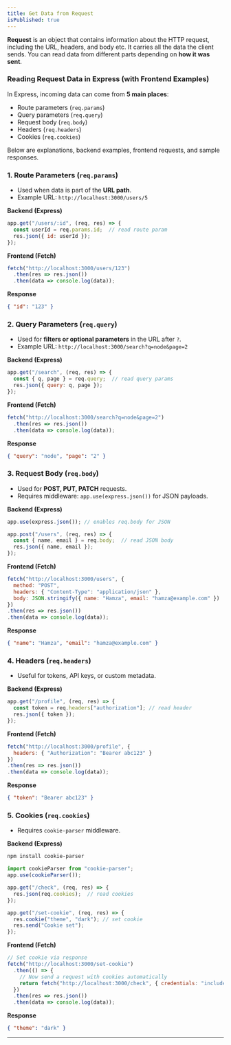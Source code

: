```yaml
---
title: Get Data from Request
isPublished: true
---
```


**Request** is an object that contains information about the HTTP request, including the URL, headers, and body etc. It carries all the data the client sends. You can read data from different parts depending on **how it was sent**.


### Reading Request Data in Express (with Frontend Examples)

In Express, incoming data can come from **5 main places**:

* Route parameters (`req.params`)
* Query parameters (`req.query`)
* Request body (`req.body`)
* Headers (`req.headers`)
* Cookies (`req.cookies`)

Below are explanations, backend examples, frontend requests, and sample responses.


### 1. **Route Parameters** (`req.params`)

* Used when data is part of the **URL path**.
* Example URL: `http://localhost:3000/users/5`

**Backend (Express)**

```js
app.get("/users/:id", (req, res) => {
  const userId = req.params.id;  // read route param
  res.json({ id: userId });
});
```

**Frontend (Fetch)**

```js
fetch("http://localhost:3000/users/123")
  .then(res => res.json())
  .then(data => console.log(data));
```

**Response**

```json
{ "id": "123" }
```


### 2. **Query Parameters** (`req.query`)

* Used for **filters or optional parameters** in the URL after `?`.
* Example URL: `http://localhost:3000/search?q=node&page=2`

**Backend (Express)**

```js
app.get("/search", (req, res) => {
  const { q, page } = req.query;  // read query params
  res.json({ query: q, page });
});
```

**Frontend (Fetch)**

```js
fetch("http://localhost:3000/search?q=node&page=2")
  .then(res => res.json())
  .then(data => console.log(data));
```

**Response**

```json
{ "query": "node", "page": "2" }
```


### 3. **Request Body** (`req.body`)

* Used for **POST, PUT, PATCH** requests.
* Requires middleware: `app.use(express.json())` for JSON payloads.

**Backend (Express)**

```js
app.use(express.json()); // enables req.body for JSON

app.post("/users", (req, res) => {
  const { name, email } = req.body;  // read JSON body
  res.json({ name, email });
});
```

**Frontend (Fetch)**

```js
fetch("http://localhost:3000/users", {
  method: "POST",
  headers: { "Content-Type": "application/json" },
  body: JSON.stringify({ name: "Hamza", email: "hamza@example.com" })
})
.then(res => res.json())
.then(data => console.log(data));
```

**Response**

```json
{ "name": "Hamza", "email": "hamza@example.com" }
```


### 4. **Headers** (`req.headers`)

* Useful for tokens, API keys, or custom metadata.

**Backend (Express)**

```js
app.get("/profile", (req, res) => {
  const token = req.headers["authorization"]; // read header
  res.json({ token });
});
```

**Frontend (Fetch)**

```js
fetch("http://localhost:3000/profile", {
  headers: { "Authorization": "Bearer abc123" }
})
.then(res => res.json())
.then(data => console.log(data));
```

**Response**

```json
{ "token": "Bearer abc123" }
```


### 5. **Cookies** (`req.cookies`)

* Requires `cookie-parser` middleware.

**Backend (Express)**

```bash
npm install cookie-parser
```

```js
import cookieParser from "cookie-parser";
app.use(cookieParser());

app.get("/check", (req, res) => {
  res.json(req.cookies);  // read cookies
});

app.get("/set-cookie", (req, res) => {
  res.cookie("theme", "dark"); // set cookie
  res.send("Cookie set");
});
```

**Frontend (Fetch)**

```js
// Set cookie via response
fetch("http://localhost:3000/set-cookie")
  .then(() => {
    // Now send a request with cookies automatically
    return fetch("http://localhost:3000/check", { credentials: "include" });
  })
  .then(res => res.json())
  .then(data => console.log(data));
```

**Response**

```json
{ "theme": "dark" }
```

---



